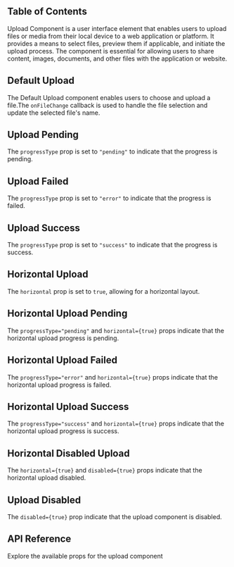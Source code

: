 

## Table of Contents

Upload Component is a user interface element that enables users to upload files or media from their local device to a web application or platform. It provides a means to select files, preview them if applicable, and initiate the upload process. The component is essential for allowing users to share content, images, documents, and other files with the application or website.

## Default Upload

The Default Upload component enables users to choose and upload a file.The `onFileChange` callback is used to handle the file selection and update the selected file's name.

<CodePreview github="Upload" code={DefaultUploadCode}>
  <DefaultUpload />
</CodePreview>

## Upload Pending

The `progressType` prop is set to `"pending"` to indicate that the progress is pending.

<CodePreview github="Upload" code={UploadPendingCode}>
  <UploadPending />
</CodePreview>

## Upload Failed

The `progressType` prop is set to `"error"` to indicate that the progress is failed.

<CodePreview github="Upload" code={UploadFailedCode}>
  <UploadFailed />
</CodePreview>

## Upload Success

The `progressType` prop is set to `"success"` to indicate that the progress is success.

<CodePreview github="Upload" code={UploadSuccessCode}>
  <UploadSuccess />
</CodePreview>

## Horizontal Upload

The `horizontal` prop is set to `true`, allowing for a horizontal layout.

<CodePreview github="Upload" code={HorizontalUploadCode}>
  <HorizontalUpload />
</CodePreview>

## Horizontal Upload Pending

The `progressType="pending"` and `horizontal={true}` props indicate that the horizontal upload progress is pending.

<CodePreview github="Upload" code={HorizontalUploadPendingCode}>
  <HorizontalUploadPending />
</CodePreview>

## Horizontal Upload Failed

The `progressType="error"` and `horizontal={true}` props indicate that the horizontal upload progress is failed.

<CodePreview github="Upload" code={HorizontalUploadFailedCode}>
  <HorizontalUploadFailed />
</CodePreview>

## Horizontal Upload Success

The `progressType="success"` and `horizontal={true}` props indicate that the horizontal upload progress is success.

<CodePreview github="Upload" code={HorizontalUploadSuccessCode}>
  <HorizontalUploadSuccess />
</CodePreview>

## Horizontal Disabled Upload

The `horizontal={true}` and `disabled={true}` props indicate that the horizontal upload disabled.

<CodePreview github="Upload" code={HorizontalDisabledUploadCode}>
  <HorizontalDisabledUpload />
</CodePreview>

## Upload Disabled

The `disabled={true}` prop indicate that the upload component is disabled.

<CodePreview github="Upload" code={UploadDisabledCode}>
  <UploadDisabled />
</CodePreview>

## API Reference

Explore the available props for the upload component

<ComponentApi data={uploadApiData} />
